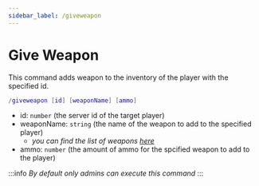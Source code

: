 ```yaml
---
sidebar_label: /giveweapon
---
```


# Give Weapon

This command adds weapon to the inventory of the player with the specified id.

```lua
/giveweapon [id] [weaponName] [ammo]
```

- id: `number` (the server id of the target player)
- weaponName: `string` (the name of the weapon to add to the specified player)
  - _you can find the list of weapons [here](https://wiki.rage.mp/index.php?title=Weapons)_
- ammo: `number` (the amount of ammo for the spcified weapon to add to the player)

:::info
_By default only admins can execute this command_
:::
